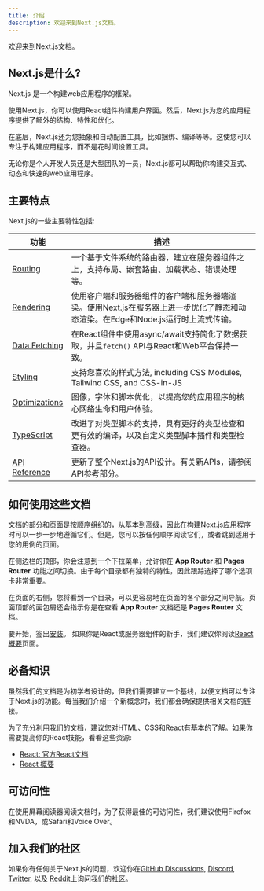```yaml
---
title: 介绍
description: 欢迎来到Next.js文档。
---
```


欢迎来到Next.js文档。

## Next.js是什么?

Next.js 是一个构建web应用程序的框架。

使用Next.js，你可以使用React组件构建用户界面。然后，Next.js为您的应用程序提供了额外的结构、特性和优化。

在底层，Next.js还为您抽象和自动配置工具，比如捆绑、编译等等。这使您可以专注于构建应用程序，而不是花时间设置工具。

无论你是个人开发人员还是大型团队的一员，Next.js都可以帮助你构建交互式、动态和快速的web应用程序。

## 主要特点

Next.js的一些主要特性包括:

| 功能                                                                     | 描述                                                                                                                             |
| ------------------------------------------------------------------------ | -------------------------------------------------------------------------------------------------------------------------------- |
| [Routing](/docs/app/building-your-application/routing)                   | 一个基于文件系统的路由器，建立在服务器组件之上，支持布局、嵌套路由、加载状态、错误处理等。                                       |
| [Rendering](/docs/app/building-your-application/rendering)               | 使用客户端和服务器组件的客户端和服务器端渲染。使用Next.js在服务器上进一步优化了静态和动态渲染。在Edge和Node.js运行时上流式传输。 |
| [Data Fetching](/docs/app/building-your-application/data-fetching)       | 在React组件中使用async/await支持简化了数据获取，并且`fetch()` API与React和Web平台保持一致。                                      |
| [Styling](/docs/app/building-your-application/styling)                   | 支持您喜欢的样式方法, including CSS Modules, Tailwind CSS, and CSS-in-JS                                                         |
| [Optimizations](/docs/app/building-your-application/optimizing)          | 图像，字体和脚本优化，以提高您的应用程序的核心网络生命和用户体验。                                                               |
| [TypeScript](/docs/app/building-your-application/configuring/typescript) | 改进了对类型脚本的支持，具有更好的类型检查和更有效的编译，以及自定义类型脚本插件和类型检查器。                                   |
| [API Reference](/docs/app/api-reference)                                 | 更新了整个Next.js的API设计。有关新APIs，请参阅API参考部分。                                                                      |

## 如何使用这些文档

文档的部分和页面是按顺序组织的，从基本到高级，因此在构建Next.js应用程序时可以一步一步地遵循它们。但是，您可以按任何顺序阅读它们，或者跳到适用于您的用例的页面。

在侧边栏的顶部，你会注意到一个下拉菜单，允许你在 **App Router** 和 **Pages Router** 功能之间切换。由于每个目录都有独特的特性，因此跟踪选择了哪个选项卡非常重要。

在页面的右侧，您将看到一个目录，可以更容易地在页面的各个部分之间导航。页面顶部的面包屑还会指示你是在查看 **App Router** 文档还是 **Pages Router** 文档。

要开始，签出[安装](/docs/getting-started/installation)。
如果你是React或服务器组件的新手，我们建议你阅读[React 概要](/docs/getting-started/react-essentials)页面。

## 必备知识

虽然我们的文档是为初学者设计的，但我们需要建立一个基线，以便文档可以专注于Next.js的功能。每当我们介绍一个新概念时，我们都会确保提供相关文档的链接。

为了充分利用我们的文档，建议您对HTML、CSS和React有基本的了解。如果你需要提高你的React技能，看看这些资源:

- [React: 官方React文档](https://react.dev/learn)
- [React 概要](/docs/getting-started/react-essentials)

## 可访问性

在使用屏幕阅读器阅读文档时，为了获得最佳的可访问性，我们建议使用Firefox和NVDA，或Safari和Voice Over。

## 加入我们的社区

如果你有任何关于Next.js的问题，欢迎你在[GitHub Discussions](https://github.com/vercel/next.js/discussions), [Discord](https://discord.com/invite/bUG2bvbtHy), [Twitter](https://twitter.com/nextjs), 以及 [Reddit](https://www.reddit.com/r/nextjs)上询问我们的社区。

